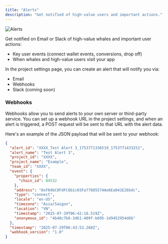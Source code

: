 ```yaml
---
title: "Alerts"
description: "Get notified of high-value users and important actions."
---
```


<Frame caption="Alerts">
  <img src="/images/alerts.png" alt="Alerts" />
</Frame>

Get notified on Email or Slack of high-value whales and important user actions:

- Key user events (connect wallet events, conversions, drop off)
- When whales and high-value users visit your app

In the project settings page, you can create an alert that will notify you via:

- Email
- Webhooks
- Slack (coming soon)

### Webhooks

Webhooks allow you to send alerts to your own server or third-party service. You can set up a webhook URL in the project settings, and when an alert is triggered, a POST request will be sent to that URL with the alert data.

Here's an example of the JSON payload that will be sent to your webhook:

```json
{
  "alert_id": "XXXX_Test Alert 3_1753771336519_1753771433251",
  "alert_name": "Test Alert 3",
  "project_id": "XXXX",
  "project_name": "Example",
  "team_id": "XXXX",
  "event": {
    "properties": {
      "chain_id": 84532
    },
    "address": "0xF04bC8FdFC8b1c03Fa77885574Ae6Ea041E26bdc",
    "type": "connect",
    "locale": "en-US",
    "timezone": "Asia/Saigon",
    "location": "VN",
    "timestamp": "2025-07-29T06:42:16.519Z",
    "anonymous_id": "4b48c7b6-3d61-409f-b695-1d9452954d6b"
  },
  "timestamp": "2025-07-29T06:43:53.268Z",
  "webhook_version": "1.0"
}
```
